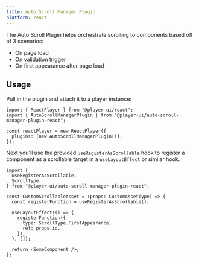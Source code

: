 ```yaml
---
title: Auto Scroll Manager Plugin
platform: react
---
```



The Auto Scroll Plugin helps orchestrate scrolling to components based off of 3 scenarios:

- On page load
- On validation trigger
- On first appearance after page load

## Usage

<PlatformTabs>
  <Fragment slot='react'>

Pull in the plugin and attach it to a player instance:

```tsx
import { ReactPlayer } from "@player-ui/react";
import { AutoScrollManagerPlugin } from "@player-ui/auto-scroll-manager-plugin-react";

const reactPlayer = new ReactPlayer({
  plugins: [new AutoScrollManagerPlugin()],
});
```

Next you'll use the provided `useRegisterAsScrollable` hook to register a component as a scrollable target in a `useLayoutEffect` or similar hook.

```tsx
import {
  useRegisterAsScrollable,
  ScrollType,
} from "@player-ui/auto-scroll-manager-plugin-react";

const CustomScrollableAsset = (props: CustomAssetType) => {
  const registerFunction = useRegisterAsScrollable();

  useLayoutEffect(() => {
    registerFunction({
      type: ScrollType.FirstAppearance,
      ref: props.id,
    });
  }, []);

  return <SomeComponent />;
};
```

  </Fragment>
</PlatformTabs>
